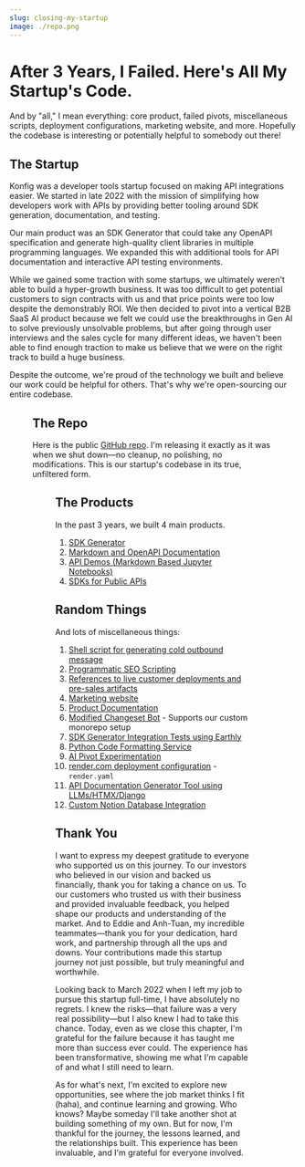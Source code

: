 ```yaml
---
slug: closing-my-startup
image: ./repo.png
---
```



# After 3 Years, I Failed. Here's All My Startup's Code.


And by "all," I mean everything: core product, failed pivots, miscellaneous
scripts, deployment configurations, marketing website, and more. Hopefully the
codebase is interesting or potentially helpful to somebody out there!

## The Startup

Konfig was a developer tools startup focused on making API integrations easier.
We started in late 2022 with the mission of simplifying how developers work with
APIs by providing better tooling around SDK generation, documentation, and
testing.

Our main product was an SDK Generator that could take any OpenAPI specification
and generate high-quality client libraries in multiple programming languages. We
expanded this with additional tools for API documentation and interactive API
testing environments.

While we gained some traction with some startups, we ultimately weren't able to
build a hyper-growth business. It was too difficult to get potential customers to
sign contracts with us and that price points were too low despite the
demonstrably ROI. We then decided to pivot into a vertical B2B SaaS AI product
because we felt we could use the breakthroughs in Gen AI to solve previously
unsolvable problems, but after going through user interviews and the sales cycle
for many different ideas, we haven't been able to find enough traction to make
us believe that we were on the right track to build a huge business.

Despite the outcome, we're proud of the technology we built and believe our work
could be helpful for others. That's why we're open-sourcing our entire codebase.

<Figure
  src={require("./landing.png").default}
  caption="The Konfig landing page"
/>

## The Repo

Here is the public [GitHub repo](https://github.com/konfig-dev/konfig). I'm releasing it exactly as it was when we shut down—no cleanup, no polishing, no modifications. This is our startup's codebase in its true, unfiltered form.

<Figure
  src={require("./repo.png").default}
  caption="The Konfig GitHub repository containing all our startup's code: the good, the bad, and the ugly."
/>

## The Products

In the past 3 years, we built 4 main products.

1. [SDK Generator](https://github.com/konfig-dev/konfig/tree/main/generator)
2. [Markdown and OpenAPI Documentation](https://github.com/konfig-dev/konfig/tree/main/generator/konfig-next-app)
3. [API Demos (Markdown Based Jupyter Notebooks)](https://github.com/konfig-dev/konfig/tree/main/generator/konfig-python-remote-code-executor)
4. [SDKs for Public APIs](https://github.com/konfig-dev/konfig/tree/main/sdks)

## Random Things

And lots of miscellaneous things:

1. [Shell script for generating cold outbound message](https://github.com/konfig-dev/konfig/blob/main/misc/sales/generate_message.sh)
2. [Programmatic SEO Scripting](https://github.com/konfig-dev/konfig/blob/main/sdks/scripts/generate-published.ts)
3. [References to live customer deployments and pre-sales artifacts](https://github.com/konfig-dev/konfig/tree/main/customers)
4. [Marketing website](https://github.com/konfig-dev/konfig/tree/main/konfigthis.com)
5. [Product Documentation](https://github.com/konfig-dev/konfig/tree/main/generator/konfig-docs)
6. [Modified Changeset Bot](https://github.com/konfig-dev/konfig/tree/main/generator/konfig-changeset-bot) - Supports our custom monorepo setup
7. [SDK Generator Integration Tests using Earthly](https://github.com/konfig-dev/konfig/tree/main/generator/konfig-integration-tests)
8. [Python Code Formatting Service](https://github.com/konfig-dev/konfig/tree/main/generator/konfig-python-formatter-server-blackd)
9. [AI Pivot Experimentation](https://github.com/konfig-dev/konfig/tree/main/misc/building_ai_applications)
10. [render.com deployment configuration](https://github.com/konfig-dev/konfig/blob/main/render.yaml) - `render.yaml`
11. [API Documentation Generator Tool using LLMs/HTMX/Django](https://github.com/konfig-dev/konfig/tree/main/enterprise)
12. [Custom Notion Database Integration](https://github.com/konfig-dev/konfig/blob/main/generator/konfig-dash/api/src/functions/sdkSignupForm/sdkSignupForm.ts)

## Thank You

I want to express my deepest gratitude to everyone who supported us on this
journey. To our investors who believed in our vision and backed us financially,
thank you for taking a chance on us. To our customers who trusted us with their
business and provided invaluable feedback, you helped shape our products and
understanding of the market. And to Eddie and Anh-Tuan, my incredible
teammates—thank you for your dedication, hard work, and partnership through all
the ups and downs. Your contributions made this startup journey not just
possible, but truly meaningful and worthwhile.

Looking back to March 2022 when I left my job to pursue this startup full-time,
I have absolutely no regrets. I knew the risks—that failure was a very real
possibility—but I also knew I had to take this chance. Today, even as we close
this chapter, I'm grateful for the failure because it has taught me more than
success ever could. The experience has been transformative, showing me what I'm
capable of and what I still need to learn.

As for what's next, I'm excited to explore new opportunities, see where the job
market thinks I fit (haha), and continue learning and growing. Who knows? Maybe
someday I'll take another shot at building something of my own. But for now, I'm
thankful for the journey, the lessons learned, and the relationships built. This
experience has been invaluable, and I'm grateful for everyone involved.